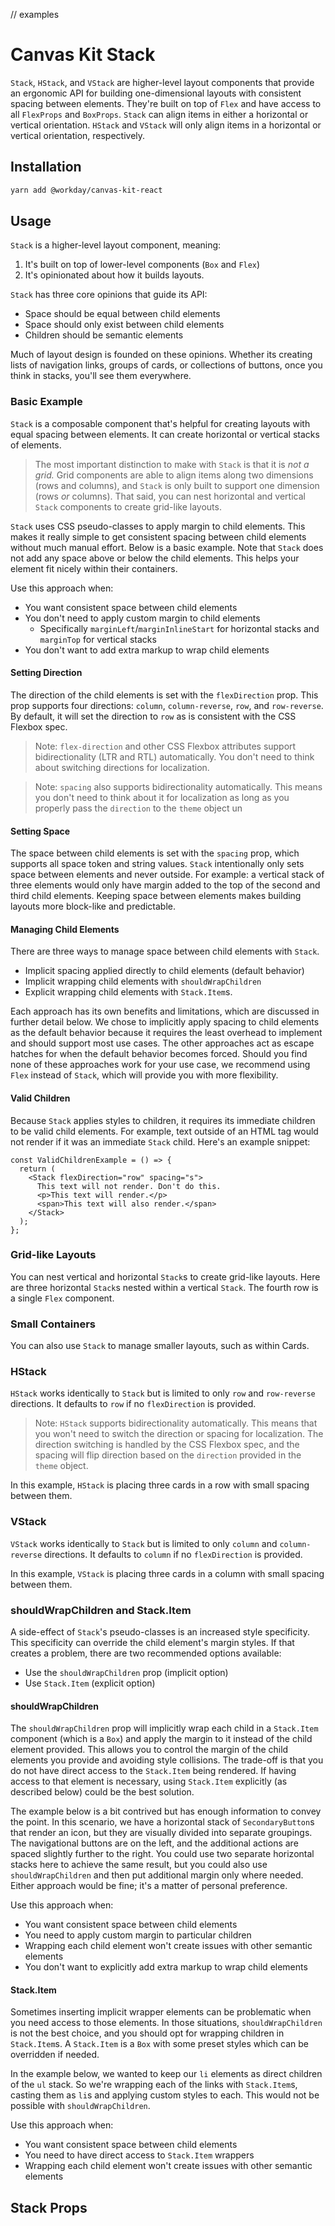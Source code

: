 
// examples

<Meta title="Components/Containers/Layout/Stack" component={Stack} />

# Canvas Kit Stack

`Stack`, `HStack`, and `VStack` are higher-level layout components that provide an ergonomic API for
building one-dimensional layouts with consistent spacing between elements. They're built on top of
`Flex` and have access to all `FlexProps` and `BoxProps`. `Stack` can align items in either a
horizontal or vertical orientation. `HStack` and `VStack` will only align items in a horizontal or
vertical orientation, respectively.

## Installation

```sh
yarn add @workday/canvas-kit-react
```

## Usage

`Stack` is a higher-level layout component, meaning:

1. It's built on top of lower-level components (`Box` and `Flex`)
2. It's opinionated about how it builds layouts.

`Stack` has three core opinions that guide its API:

- Space should be equal between child elements
- Space should only exist between child elements
- Children should be semantic elements

Much of layout design is founded on these opinions. Whether its creating lists of navigation links,
groups of cards, or collections of buttons, once you think in stacks, you'll see them everywhere.

### Basic Example

`Stack` is a composable component that's helpful for creating layouts with equal spacing between
elements. It can create horizontal or vertical stacks of elements.

> The most important distinction to make with `Stack` is that it is _not a grid._ Grid components
> are able to align items along two dimensions (rows and columns), and `Stack` is only built to
> support one dimension (rows _or_ columns). That said, you can nest horizontal and vertical `Stack`
> components to create grid-like layouts.

`Stack` uses CSS pseudo-classes to apply margin to child elements. This makes it really simple to
get consistent spacing between child elements without much manual effort. Below is a basic example.
Note that `Stack` does not add any space above or below the child elements. This helps your element
fit nicely within their containers.

<ExampleCodeBlock code={BasicStack} />

Use this approach when:

- You want consistent space between child elements
- You don't need to apply custom margin to child elements
  - Specifically `marginLeft`/`marginInlineStart` for horizontal stacks and `marginTop` for vertical
    stacks
- You don't want to add extra markup to wrap child elements

#### Setting Direction

The direction of the child elements is set with the `flexDirection` prop. This prop supports four
directions: `column`, `column-reverse`, `row`, and `row-reverse`. By default, it will set the
direction to `row` as is consistent with the CSS Flexbox spec.

> Note: `flex-direction` and other CSS Flexbox attributes support bidirectionality (LTR and RTL)
> automatically. You don't need to think about switching directions for localization.

> Note: `spacing` also supports bidirectionality automatically. This means you don't need to think
> about it for localization as long as you properly pass the `direction` to the `theme` object un

#### Setting Space

The space between child elements is set with the `spacing` prop, which supports all space token and
string values. `Stack` intentionally only sets space between elements and never outside. For
example: a vertical stack of three elements would only have margin added to the top of the second
and third child elements. Keeping space between elements makes building layouts more block-like and
predictable.

#### Managing Child Elements

There are three ways to manage space between child elements with `Stack`.

- Implicit spacing applied directly to child elements (default behavior)
- Implicit wrapping child elements with `shouldWrapChildren`
- Explicit wrapping child elements with `Stack.Item`s.

Each approach has its own benefits and limitations, which are discussed in further detail below. We
chose to implicitly apply spacing to child elements as the default behavior because it requires the
least overhead to implement and should support most use cases. The other approaches act as escape
hatches for when the default behavior becomes forced. Should you find none of these approaches work
for your use case, we recommend using `Flex` instead of `Stack`, which will provide you with more
flexibility.

#### Valid Children

Because `Stack` applies styles to children, it requires its immediate children to be valid child
elements. For example, text outside of an HTML tag would not render if it was an immediate `Stack`
child. Here's an example snippet:

```tsx
const ValidChildrenExample = () => {
  return (
    <Stack flexDirection="row" spacing="s">
      This text will not render. Don't do this.
      <p>This text will render.</p>
      <span>This text will also render.</span>
    </Stack>
  );
};
```

### Grid-like Layouts

You can nest vertical and horizontal `Stack`s to create grid-like layouts. Here are three horizontal
`Stack`s nested within a vertical `Stack`. The fourth row is a single `Flex` component.

<ExampleCodeBlock code={NestedStacks} />

### Small Containers

You can also use `Stack` to manage smaller layouts, such as within Cards.

<ExampleCodeBlock code={StackCard} />

### HStack

`HStack` works identically to `Stack` but is limited to only `row` and `row-reverse` directions. It
defaults to `row` if no `flexDirection` is provided.

> Note: `HStack` supports bidirectionality automatically. This means that you won't need to switch
> the direction or spacing for localization. The direction switching is handled by the CSS Flexbox
> spec, and the spacing will flip direction based on the `direction` provided in the `theme` object.

In this example, `HStack` is placing three cards in a row with small spacing between them.

<ExampleCodeBlock code={HStackCards} />

### VStack

`VStack` works identically to `Stack` but is limited to only `column` and `column-reverse`
directions. It defaults to `column` if no `flexDirection` is provided.

In this example, `VStack` is placing three cards in a column with small spacing between them.

<ExampleCodeBlock code={VStackCards} />

### shouldWrapChildren and Stack.Item

A side-effect of `Stack`'s pseudo-classes is an increased style specificity. This specificity can
override the child element's margin styles. If that creates a problem, there are two recommended
options available:

- Use the `shouldWrapChildren` prop (implicit option)
- Use `Stack.Item` (explicit option)

#### shouldWrapChildren

The `shouldWrapChildren` prop will implicitly wrap each child in a `Stack.Item` component (which is
a `Box`) and apply the margin to it instead of the child element provided. This allows you to
control the margin of the child elements you provide and avoiding style collisions. The trade-off is
that you do not have direct access to the `Stack.Item` being rendered. If having access to that
element is necessary, using `Stack.Item` explicitly (as described below) could be the best solution.

The example below is a bit contrived but has enough information to convey the point. In this
scenario, we have a horizontal stack of `SecondaryButton`s that render an icon, but they are
visually divided into separate groupings. The navigational buttons are on the left, and the
additional actions are spaced slightly further to the right. You could use two separate horizontal
stacks here to achieve the same result, but you could also use `shouldWrapChildren` and then put
additional margin only where needed. Either approach would be fine; it's a matter of personal
preference.

<ExampleCodeBlock code={ShouldWrapChildren} />

Use this approach when:

- You want consistent space between child elements
- You need to apply custom margin to particular children
- Wrapping each child element won't create issues with other semantic elements
- You don't want to explicitly add extra markup to wrap child elements

#### Stack.Item

Sometimes inserting implicit wrapper elements can be problematic when you need access to those
elements. In those situations, `shouldWrapChildren` is not the best choice, and you should opt for
wrapping children in `Stack.Item`s. A `Stack.Item` is a `Box` with some preset styles which can be
overridden if needed.

In the example below, we wanted to keep our `li` elements as direct children of the `ul` stack. So
we're wrapping each of the links with `Stack.Item`s, casting them as `li`s and applying custom
styles to each. This would not be possible with `shouldWrapChildren`.

<ExampleCodeBlock code={StackItems} />

Use this approach when:

- You want consistent space between child elements
- You need to have direct access to `Stack.Item` wrappers
- Wrapping each child element won't create issues with other semantic elements

## Stack Props

<ArgsTable of={Stack} />
